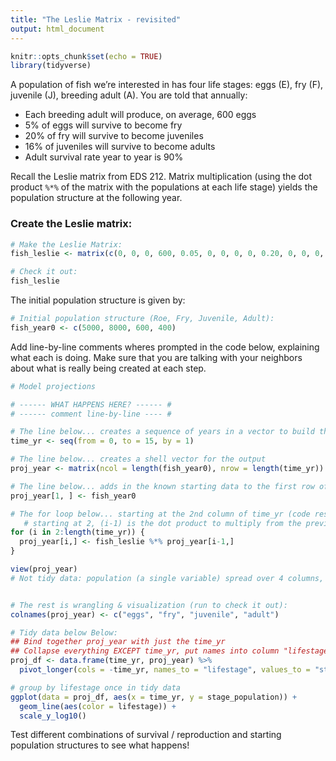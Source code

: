```yaml
---
title: "The Leslie Matrix - revisited"
output: html_document
---
```


```r
knitr::opts_chunk$set(echo = TRUE)
library(tidyverse)
```

A population of fish we're interested in has four life stages: eggs (E), fry (F), juvenile (J), breeding adult (A). You are told that annually:

- Each breeding adult will produce, on average, 600 eggs
- 5% of eggs will survive to become fry
- 20% of fry will survive to become juveniles
- 16% of juveniles will survive to become adults
- Adult survival rate year to year is 90%

Recall the Leslie matrix from EDS 212. Matrix multiplication (using the dot product `%*%` of the matrix with the populations at each life stage) yields the population structure at the following year. 

### Create the Leslie matrix:

```r
# Make the Leslie Matrix:
fish_leslie <- matrix(c(0, 0, 0, 600, 0.05, 0, 0, 0, 0, 0.20, 0, 0, 0, 0, 0.16, 0.9), nrow = 4, ncol = 4, byrow = TRUE)

# Check it out: 
fish_leslie
```

The initial population structure is given by: 
```r
# Initial population structure (Roe, Fry, Juvenile, Adult): 
fish_year0 <- c(5000, 8000, 600, 400)
```


Add line-by-line comments wheres prompted in the code below, explaining what each is doing. Make sure that you are talking with your neighbors about what is really being created at each step. 

```r
# Model projections

# ------ WHAT HAPPENS HERE? ------ #
# ------ comment line-by-line ---- #

# The line below... creates a sequence of years in a vector to build the placeholder vector next
time_yr <- seq(from = 0, to = 15, by = 1)

# The line below... creates a shell vector for the output
proj_year <- matrix(ncol = length(fish_year0), nrow = length(time_yr))

# The line below... adds in the known starting data to the first row of the output matrix
proj_year[1, ] <- fish_year0

# The for loop below... starting at the 2nd column of time_yr (code result shows 2-9)
   # starting at 2, (i-1) is the dot product to multiply from the previous year with the original matrix fish_leslie
for (i in 2:length(time_yr)) {
  proj_year[i,] <- fish_leslie %*% proj_year[i-1,]
}

view(proj_year)
# Not tidy data: population (a single variable) spread over 4 columns, variable life-stage


# The rest is wrangling & visualization (run to check it out):
colnames(proj_year) <- c("eggs", "fry", "juvenile", "adult")

# Tidy data below Below:
## Bind together proj_year with just the time_yr
## Collapse everything EXCEPT time_yr, put names into column "lifestage" and values into column "stage_population"
proj_df <- data.frame(time_yr, proj_year) %>% 
  pivot_longer(cols = -time_yr, names_to = "lifestage", values_to = "stage_population")

# group by lifestage once in tidy data
ggplot(data = proj_df, aes(x = time_yr, y = stage_population)) +
  geom_line(aes(color = lifestage)) +
  scale_y_log10()

```

Test different combinations of survival / reproduction and starting population structures to see what happens! 

